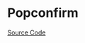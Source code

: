 
<Meta of={PopconfirmStories} />

# Popconfirm

<Description of={Popconfirm} />

[Source Code](https://github.com/Mezzanine-UI/mezzanine/blob/main/packages/react/src/Popconfirm/Popconfirm.tsx)

<ArgTypes of={Popconfirm} />
